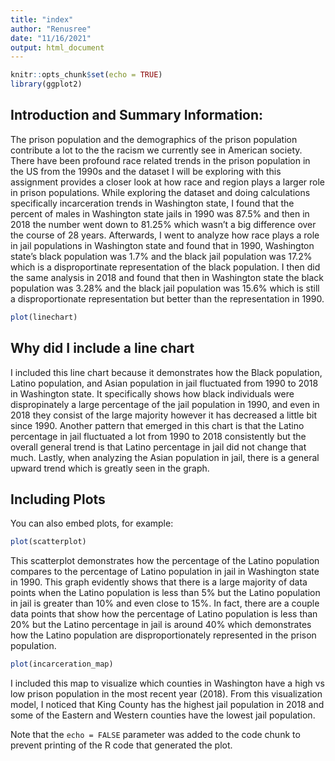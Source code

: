 ```yaml
---
title: "index"
author: "Renusree"
date: "11/16/2021"
output: html_document
---
```


```r
knitr::opts_chunk$set(echo = TRUE)
library(ggplot2)
```

## Introduction and Summary Information:

  The prison population and the demographics of the prison population contribute a lot to the the racism we currently see in American society. There have been profound race related trends in the prison population in the US from the 1990s and the dataset I will be exploring with this assignment provides a closer look at how race and region plays a larger role in prison populations. 
  While exploring the dataset and doing calculations specifically incarceration trends in Washington state, I found that the percent of males in Washington state jails in 1990 was 87.5% and then in 2018 the number went down to 81.25% which wasn't a big difference over the course of 28 years. Afterwards, I went to analyze how race plays a role in jail populations in Washington state and found that in 1990, Washington state's black population was 1.7% and the black jail population was 17.2% which is a disproportinate representation of the black population. I then did the same analysis in 2018 and found that then in Washington state the black population was 3.28% and the black jail population was 15.6% which is still a disproportionate representation but better than the representation in 1990.

```r
plot(linechart)
```
## Why did I include a line chart 

I included this line chart because it demonstrates how the Black population, Latino population, and Asian population in jail fluctuated from 1990 to 2018 in Washington state. It specifically shows how black individuals were dispropinately a large percentage of the jail population in 1990, and even in 2018 they consist of the large majority however it has decreased a little bit since 1990. Another pattern that emerged in this chart is that the Latino percentage in jail fluctuated a lot from 1990 to 2018 consistently but the overall general trend is that Latino percentage in jail did not change that much. Lastly, when analyzing the Asian population in jail, there is a general upward trend which is greatly seen in the graph. 

## Including Plots

You can also embed plots, for example:


```r
plot(scatterplot)
```
  This scatterplot demonstrates how the percentage of the Latino population compares to the percentage of Latino population in jail in Washington state in 1990. This graph evidently shows that there is a large majority of data points when the Latino population is less than 5% but the Latino population in jail is greater than 10% and even close to 15%. In fact, there are a couple data points that show how the percentage of Latino population is less than 20% but the Latino percentage in jail is around 40% which demonstrates how the Latino population are disproportionately represented in the prison population. 



```r
plot(incarceration_map)
```
  I included this map to visualize which counties in Washington have a high vs low prison population in the most recent year (2018). From this visualization model, I noticed that King County has the highest jail population in 2018 and some of the Eastern and Western counties have the lowest jail population.  



Note that the `echo = FALSE` parameter was added to the code chunk to prevent printing of the R code that generated the plot.
